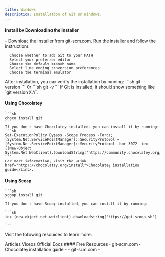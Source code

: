 ```yaml
---
title: Windows
description: Installation of Git on Windows.
---
```





#### Install by Downloading the Installer

<Stepper>
<StepperItem title="Step 1: Download Git">
    - Download the installer from <Link href="https://git-scm.com/download/win">git-scm.com</Link>.
</StepperItem>
<StepperItem title="Step 2: Run the Installer">
    Run the installer and follow the instructions

      Choose whether to add Git to your PATH
      Select your preferred editor
      Choose the default branch name
      Select line ending conversion preferences
      Choose the terminal emulator
</StepperItem>
<StepperItem title="Step 3: Verify the Installation">
    After installation, you can verify the installation by running:
    ```sh
    git --version
    ```
    Or
    ```sh
    git -v
    ```
    If Git is installed, it should show something like `git version X.Y`.
</StepperItem>
</Stepper>



#### Using Chocolatey
    ```sh
    choco install git
    ```
    If you don't have Chocolatey installed, you can install it by running:
    ```sh
    Set-ExecutionPolicy Bypass -Scope Process -Force; [System.Net.ServicePointManager]::SecurityProtocol = [System.Net.ServicePointManager]::SecurityProtocol -bor 3072; iex ((New-Object System.Net.WebClient).DownloadString('https://community.chocolatey.org/install.ps1'))
    ```
    For more information, visit the <Link href="https://chocolatey.org/install">Chocolatey installation guide</Link>.

#### Using Scoop
    ```sh
    scoop install git
    ```
    If you don't have Scoop installed, you can install it by running:

    ```sh
    iex (new-object net.webclient).downloadstring('https://get.scoop.sh')

    ```

Visit the following resources to learn more:

<Tabs defaultValue="article">
<TabsList>
<TabsTrigger value="article">Articles</TabsTrigger>
<TabsTrigger value="video">Videos</TabsTrigger>
<TabsTrigger value="official">Official Docs</TabsTrigger>
</TabsList>
#### Free Resources
<TabsContent value="article">
<Note type="note" title="article">
- <Link href="https://git-scm.com/download/win">git-scm.com</Link>
- <Link href="https://chocolatey.org/install">Chocolatey installation guide</Link>
</Note>
</TabsContent>
<TabsContent value="video">
<Note type="note" title="video" >
- 
</Note>
</TabsContent>
<TabsContent value="official">
<Note type="note" title="official" >
- <Link href="https://git-scm.com/download/win">git-scm.com</Link>
- 
</Note>
</TabsContent>
</Tabs>

<Outlet path="2-git-basics/installation/windows" />
